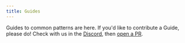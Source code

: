 ```yaml
---
title: Guides
---
```


Guides to common patterns are here. If you'd like to contribute a Guide, please do! Check with us in the [Discord](https://discord.gg/kJs5jeQp), then [open a PR](https://github.com/onejs/one). 

<CardCol>
  <Card href="/docs/guides-mdx" title="Setting up MDX for web" category="Content" />
  <Card href="/docs/guides-dark-mode" title="Light and Dark mode" category="UI" />
  <Card href="/docs/guides-tamagui" title="Setting up Tamagui" category="UI" />
  <Card href="/docs/guides-ios-native" title="Build or Run the Native iOS App" category="Native" />
  <Card href="/docs/guides-migrating-create-react-app-cra-to-vite-with-one" title="Migrate from Create React App to One" category="Migrating" />
</CardCol>
